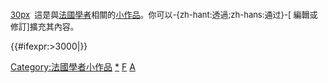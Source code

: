 <div class="notice metadata" id="stub" style="font-size: small;">[[檔案:Voltaire.jpg|30px]]&nbsp;&nbsp;這是與[[法國]][[學者]]相關的[[Wikipedia:小作品|小作品]]。你可以-{zh-hant:透過;zh-hans:通过}-<span class="plainlinks">[{{fullurl:{{FULLPAGENAME}}|action=edit}} 編輯或修訂]</span>擴充其內容。</div><includeonly>[[Category:法國學者小作品]]{{#ifexpr:{{PAGESIZE:{{FULLPAGENAME}}|R}}>3000|[[Category:字数已超过3000字节的小作品|{{PAGENAME}}]]}}</includeonly><noinclude>
[[Category:法國學者小作品|*]]
[[Category:學者小作品模板|F]]
[[Category:法國人物小作品模板|A]]</noinclude>